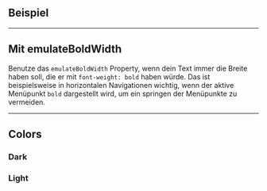 ## Beispiel

<LiveCodeEditor />

---

## Mit emulateBoldWidth

Benutze das `emulateBoldWidth` Property, wenn dein Text immer die Breite haben
soll, die er mit `font-weight: bold` haben würde. Das ist beispielsweise in
horizontalen Navigationen wichtig, wenn der aktive Menüpunkt `bold` dargestellt
wird, um ein springen der Menüpunkte zu vermeiden.

<LiveCodeEditor example="emulateBoldWidth" editorCollapsed />

---

## Colors

### Dark

<LiveCodeEditor example="dark" lightBackground editorCollapsed />

### Light

<LiveCodeEditor example="light" darkBackground editorCollapsed />
